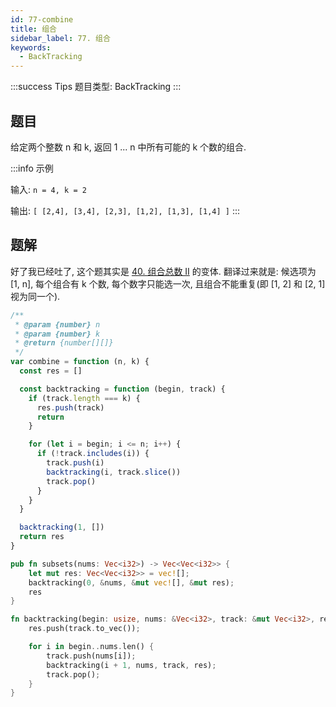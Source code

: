 ```yaml
---
id: 77-combine
title: 组合
sidebar_label: 77. 组合
keywords:
  - BackTracking
---
```


:::success Tips
题目类型: BackTracking
:::

## 题目

给定两个整数 n 和 k, 返回 1 ... n 中所有可能的 k 个数的组合.

:::info 示例

输入: `n = 4, k = 2`

输出: `[ [2,4], [3,4], [2,3], [1,2], [1,3], [1,4] ]`
:::

## 题解

好了我已经吐了, 这个题其实是 [40. 组合总数 II](/leetcode/medium/40-combination-sum) 的变体. 翻译过来就是: 候选项为 [1, n], 每个组合有 k 个数, 每个数字只能选一次, 且组合不能重复(即 [1, 2] 和 [2, 1] 视为同一个).


<Tabs>
  <TabItem value="JavaScript" label="JavaScript" default>

```js
/**
 * @param {number} n
 * @param {number} k
 * @return {number[][]}
 */
var combine = function (n, k) {
  const res = []

  const backtracking = function (begin, track) {
    if (track.length === k) {
      res.push(track)
      return
    }

    for (let i = begin; i <= n; i++) {
      if (!track.includes(i)) {
        track.push(i)
        backtracking(i, track.slice())
        track.pop()
      }
    }
  }

  backtracking(1, [])
  return res
}
```

</TabItem>
<TabItem value="Rust" label="Rust">

```rust
pub fn subsets(nums: Vec<i32>) -> Vec<Vec<i32>> {
    let mut res: Vec<Vec<i32>> = vec![];
    backtracking(0, &nums, &mut vec![], &mut res);
    res
}

fn backtracking(begin: usize, nums: &Vec<i32>, track: &mut Vec<i32>, res: &mut Vec<Vec<i32>>) {
    res.push(track.to_vec());

    for i in begin..nums.len() {
        track.push(nums[i]);
        backtracking(i + 1, nums, track, res);
        track.pop();
    }
}
```

</TabItem>
</Tabs>
